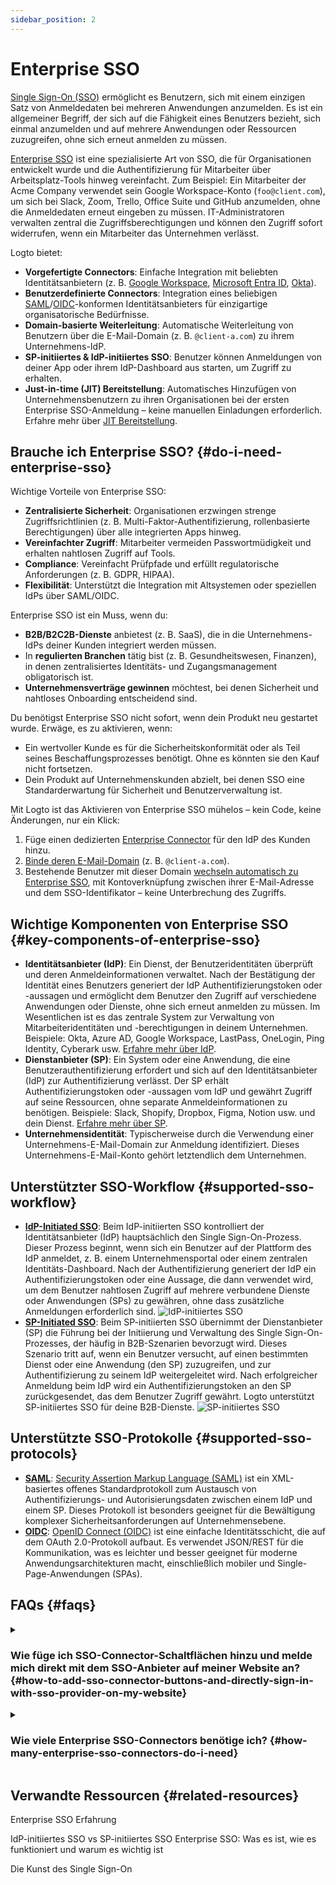 ```yaml
---
sidebar_position: 2
---
```


# Enterprise SSO

[Single Sign-On (SSO)](https://auth.wiki/single-sign-on) ermöglicht es Benutzern, sich mit einem einzigen Satz von Anmeldedaten bei mehreren Anwendungen anzumelden. Es ist ein allgemeiner Begriff, der sich auf die Fähigkeit eines Benutzers bezieht, sich einmal anzumelden und auf mehrere Anwendungen oder Ressourcen zuzugreifen, ohne sich erneut anmelden zu müssen.

[Enterprise SSO](https://auth-wiki.logto.io/enterprise-sso) ist eine spezialisierte Art von SSO, die für Organisationen entwickelt wurde und die Authentifizierung für Mitarbeiter über Arbeitsplatz-Tools hinweg vereinfacht. Zum Beispiel: Ein Mitarbeiter der Acme Company verwendet sein Google Workspace-Konto (`foo@client.com`), um sich bei Slack, Zoom, Trello, Office Suite und GitHub anzumelden, ohne die Anmeldedaten erneut eingeben zu müssen. IT-Administratoren verwalten zentral die Zugriffsberechtigungen und können den Zugriff sofort widerrufen, wenn ein Mitarbeiter das Unternehmen verlässt.

Logto bietet:

- **Vorgefertigte Connectors**: Einfache Integration mit beliebten Identitätsanbietern (z. B. [Google Workspace](/integrations/google-workspace), [Microsoft Entra ID](/integrations/entra-id-saml), [Okta](/integrations/okta)).
- **Benutzerdefinierte Connectors**: Integration eines beliebigen [SAML](/integrations/saml-sso)/[OIDC](/integrations/oidc-sso)-konformen Identitätsanbieters für einzigartige organisatorische Bedürfnisse.
- **Domain-basierte Weiterleitung**: Automatische Weiterleitung von Benutzern über die E-Mail-Domain (z. B. `@client-a.com`) zu ihrem Unternehmens-IdP.
- **SP-initiiertes & IdP-initiiertes SSO**: Benutzer können Anmeldungen von deiner App oder ihrem IdP-Dashboard aus starten, um Zugriff zu erhalten.
- **Just-in-time (JIT) Bereitstellung**: Automatisches Hinzufügen von Unternehmensbenutzern zu ihren Organisationen bei der ersten Enterprise SSO-Anmeldung – keine manuellen Einladungen erforderlich. Erfahre mehr über [JIT Bereitstellung](/organizations/just-in-time-provisioning#enterprise-sso-provisioning).

## Brauche ich Enterprise SSO? \{#do-i-need-enterprise-sso}

Wichtige Vorteile von Enterprise SSO:

- **Zentralisierte Sicherheit**: Organisationen erzwingen strenge Zugriffsrichtlinien (z. B. Multi-Faktor-Authentifizierung, rollenbasierte Berechtigungen) über alle integrierten Apps hinweg.
- **Vereinfachter Zugriff**: Mitarbeiter vermeiden Passwortmüdigkeit und erhalten nahtlosen Zugriff auf Tools.
- **Compliance**: Vereinfacht Prüfpfade und erfüllt regulatorische Anforderungen (z. B. GDPR, HIPAA).
- **Flexibilität**: Unterstützt die Integration mit Altsystemen oder speziellen IdPs über SAML/OIDC.

Enterprise SSO ist ein Muss, wenn du:

- **B2B/B2C2B-Dienste** anbietest (z. B. SaaS), die in die Unternehmens-IdPs deiner Kunden integriert werden müssen.
- In **regulierten Branchen** tätig bist (z. B. Gesundheitswesen, Finanzen), in denen zentralisiertes Identitäts- und Zugangsmanagement obligatorisch ist.
- **Unternehmensverträge gewinnen** möchtest, bei denen Sicherheit und nahtloses Onboarding entscheidend sind.

Du benötigst Enterprise SSO nicht sofort, wenn dein Produkt neu gestartet wurde. Erwäge, es zu aktivieren, wenn:

- Ein wertvoller Kunde es für die Sicherheitskonformität oder als Teil seines Beschaffungsprozesses benötigt. Ohne es könnten sie den Kauf nicht fortsetzen.
- Dein Produkt auf Unternehmenskunden abzielt, bei denen SSO eine Standarderwartung für Sicherheit und Benutzerverwaltung ist.

Mit Logto ist das Aktivieren von Enterprise SSO mühelos – kein Code, keine Änderungen, nur ein Klick:

1. Füge einen dedizierten [Enterprise Connector](/connectors/enterprise-connectors) für den IdP des Kunden hinzu.
2. [Binde deren E-Mail-Domain](/end-user-flows/enterprise-sso/sp-initiated-sso#set-up-sp-initiated-sso) (z. B. `@client-a.com`).
3. Bestehende Benutzer mit dieser Domain [wechseln automatisch zu Enterprise SSO](/end-user-flows/enterprise-sso/enterprise-sso-identity#enterprise-sso-account-linking), mit Kontoverknüpfung zwischen ihrer E-Mail-Adresse und dem SSO-Identifikator – keine Unterbrechung des Zugriffs.

## Wichtige Komponenten von Enterprise SSO \{#key-components-of-enterprise-sso}

- **Identitätsanbieter (IdP)**: Ein Dienst, der Benutzeridentitäten überprüft und deren Anmeldeinformationen verwaltet. Nach der Bestätigung der Identität eines Benutzers generiert der IdP Authentifizierungstoken oder -aussagen und ermöglicht dem Benutzer den Zugriff auf verschiedene Anwendungen oder Dienste, ohne sich erneut anmelden zu müssen. Im Wesentlichen ist es das zentrale System zur Verwaltung von Mitarbeiteridentitäten und -berechtigungen in deinem Unternehmen. Beispiele: Okta, Azure AD, Google Workspace, LastPass, OneLogin, Ping Identity, Cyberark usw. [Erfahre mehr über IdP](https://auth.wiki/identity-provider).
- **Dienstanbieter (SP)**: Ein System oder eine Anwendung, die eine Benutzerauthentifizierung erfordert und sich auf den Identitätsanbieter (IdP) zur Authentifizierung verlässt. Der SP erhält Authentifizierungstoken oder -aussagen vom IdP und gewährt Zugriff auf seine Ressourcen, ohne separate Anmeldeinformationen zu benötigen. Beispiele: Slack, Shopify, Dropbox, Figma, Notion usw. und dein Dienst. [Erfahre mehr über SP](https://auth.wiki/service-provider).
- **Unternehmensidentität**: Typischerweise durch die Verwendung einer Unternehmens-E-Mail-Domain zur Anmeldung identifiziert. Dieses Unternehmens-E-Mail-Konto gehört letztendlich dem Unternehmen.

## Unterstützter SSO-Workflow \{#supported-sso-workflow}

- [**IdP-Initiated SSO**](/end-user-flows/enterprise-sso/idp-initiated-sso): Beim IdP-initiierten SSO kontrolliert der Identitätsanbieter (IdP) hauptsächlich den Single Sign-On-Prozess. Dieser Prozess beginnt, wenn sich ein Benutzer auf der Plattform des IdP anmeldet, z. B. einem Unternehmensportal oder einem zentralen Identitäts-Dashboard. Nach der Authentifizierung generiert der IdP ein Authentifizierungstoken oder eine Aussage, die dann verwendet wird, um dem Benutzer nahtlosen Zugriff auf mehrere verbundene Dienste oder Anwendungen (SPs) zu gewähren, ohne dass zusätzliche Anmeldungen erforderlich sind.
  <img src="/img/assets/idp-initiated-sso.png" alt="IdP-initiiertes SSO" />
- [**SP-Initiated SSO**](/end-user-flows/enterprise-sso/sp-initiated-sso): Beim SP-initiierten SSO übernimmt der Dienstanbieter (SP) die Führung bei der Initiierung und Verwaltung des Single Sign-On-Prozesses, der häufig in B2B-Szenarien bevorzugt wird. Dieses Szenario tritt auf, wenn ein Benutzer versucht, auf einen bestimmten Dienst oder eine Anwendung (den SP) zuzugreifen, und zur Authentifizierung zu seinem IdP weitergeleitet wird. Nach erfolgreicher Anmeldung beim IdP wird ein Authentifizierungstoken an den SP zurückgesendet, das dem Benutzer Zugriff gewährt. Logto unterstützt SP-initiiertes SSO für deine B2B-Dienste.
  <img src="/img/assets/sp-initiated-sso.png" alt="SP-initiiertes SSO" />

## Unterstützte SSO-Protokolle \{#supported-sso-protocols}

- [**SAML**](/integrations/saml-sso): [Security Assertion Markup Language (SAML)](https://auth.wiki/saml) ist ein XML-basiertes offenes Standardprotokoll zum Austausch von Authentifizierungs- und Autorisierungsdaten zwischen einem IdP und einem SP. Dieses Protokoll ist besonders geeignet für die Bewältigung komplexer Sicherheitsanforderungen auf Unternehmensebene.
- [**OIDC**](/integrations/oidc-sso): [OpenID Connect (OIDC)](https://auth.wiki/openid-connect) ist eine einfache Identitätsschicht, die auf dem OAuth 2.0-Protokoll aufbaut. Es verwendet JSON/REST für die Kommunikation, was es leichter und besser geeignet für moderne Anwendungsarchitekturen macht, einschließlich mobiler und Single-Page-Anwendungen (SPAs).

## FAQs \{#faqs}

<details>
  <summary>

### Wie füge ich SSO-Connector-Schaltflächen hinzu und melde mich direkt mit dem SSO-Anbieter auf meiner Website an? \{#how-to-add-sso-connector-buttons-and-directly-sign-in-with-sso-provider-on-my-website}

</summary>

Logto ermöglicht es dir, soziale Anmeldeschaltflächen zu deiner Website hinzuzufügen und den SSO-Anmeldeprozess direkt zu starten, ohne das Standard-Anmeldeformular anzuzeigen. Sieh dir unseren [Direct sign-in](/end-user-flows/authentication-parameters/direct-sign-in/) Leitfaden für detaillierte Anweisungen an.

</details>

<details>
  <summary>

### Wie viele Enterprise SSO-Connectors benötige ich? \{#how-many-enterprise-sso-connectors-do-i-need}

</summary>

Jeder Kunde benötigt einen einzigartigen Connector, um isolierte Konfigurationen, Mitarbeiterverwaltung und Berechtigungskontrolle sicherzustellen. Zum Beispiel:

- **Kunde A (Okta):** „Enterprise Connector A“ mit Okta für `@client-a.com`.
- **Kunde B (Okta)**: Ein weiterer „Enterprise Connector B“ mit Okta für `@client-b.com`.
- **Kunde C (Azure AD):** „Enterprise Connector C“ mit Microsoft Azure AD für `@client-c.com`.

Wenn du den Zugriff auf mehrere Kunden ohne eine pro-Kunde-Einrichtung benötigst, solltest du stattdessen [soziale Connectors](/connectors/social-connectors) (z. B. Google, Facebook) in Betracht ziehen, da diese keine client-spezifischen IdP-Konfigurationen erfordern.

</details>

## Verwandte Ressourcen \{#related-resources}

<Url href="https://www.youtube.com/watch?v=-mD8Sfab7sI&t=12s"> Enterprise SSO Erfahrung</Url>

<Url href="https://blog.logto.io/idp-vs-sp-initiated-sso">
  IdP-initiiertes SSO vs SP-initiiertes SSO
</Url>

<Url href="https://blog.logto.io/enterprise-sso">
  Enterprise SSO: Was es ist, wie es funktioniert und warum es wichtig ist
</Url>

<Url href="https://blog.logto.io/single-sign-on">Die Kunst des Single Sign-On</Url>